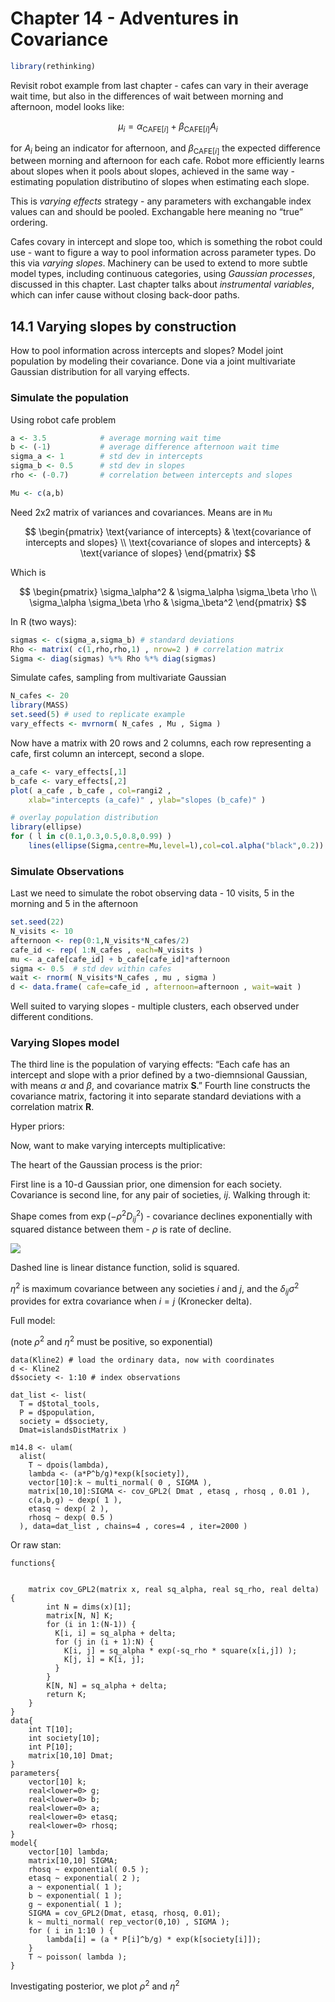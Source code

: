 # Chapter 14 - Adventures in Covariance
```r
library(rethinking)
```

Revisit robot example from last chapter - cafes can vary in their average wait time, but also in the differences of wait between morning and afternoon, model looks like:

$$
\mu_i = \alpha_{\text{CAFE}[i]} + \beta_{\text{CAFE}[i]} A_i
$$

for $A_i$ being an indicator for afternoon, and $\beta_{\text{CAFE}[i]}$ the expected difference between morning and afternoon for each cafe. Robot more efficiently learns about slopes when it pools about slopes, achieved in the same way - estimating population distributino of slopes when estimating each slope.

This is _varying effects_ strategy - any parameters with exchangable index values can and should be pooled. Exchangable here meaning no "true" ordering.

Cafes covary in intercept and slope too, which is something the robot could use - want to figure a way to pool information across parameter types. Do this via _varying slopes_. Machinery can be used to extend to more subtle model types, including continuous categories, using _Gaussian processes_, discussed in this chapter. Last chapter talks about _instrumental variables_, which can infer cause without closing back-door paths.

## 14.1 Varying slopes by construction

How to pool information across intercepts and slopes? Model joint population by modeling their covariance. Done via a joint multivariate Gaussian distribution for all varying effects.

### Simulate the population 

Using robot cafe problem

```r
a <- 3.5            # average morning wait time
b <- (-1)           # average difference afternoon wait time
sigma_a <- 1        # std dev in intercepts
sigma_b <- 0.5      # std dev in slopes
rho <- (-0.7)       # correlation between intercepts and slopes

Mu <- c(a,b)
```

Need 2x2 matrix of variances and covariances. Means are in ```Mu```

$$
  \begin{pmatrix}
  \text{variance of intercepts} & \text{covariance of intercepts and slopes} \\
  \text{covariance of slopes and intercepts} & \text{variance of slopes}
  \end{pmatrix}
$$

Which is 

$$
  \begin{pmatrix}
  \sigma_\alpha^2 & \sigma_\alpha \sigma_\beta \rho \\
   \sigma_\alpha \sigma_\beta \rho  & \sigma_\beta^2
  \end{pmatrix}
$$

In R (two ways):

```r
sigmas <- c(sigma_a,sigma_b) # standard deviations
Rho <- matrix( c(1,rho,rho,1) , nrow=2 ) # correlation matrix
Sigma <- diag(sigmas) %*% Rho %*% diag(sigmas)
```

Simulate cafes, sampling from multivariate Gaussian

```r
N_cafes <- 20
library(MASS)
set.seed(5) # used to replicate example
vary_effects <- mvrnorm( N_cafes , Mu , Sigma )
```

Now have a matrix with 20 rows and 2 columns, each row representing a cafe, first column an intercept, second a slope.

```r
a_cafe <- vary_effects[,1]
b_cafe <- vary_effects[,2]
plot( a_cafe , b_cafe , col=rangi2 ,
    xlab="intercepts (a_cafe)" , ylab="slopes (b_cafe)" )

# overlay population distribution
library(ellipse)
for ( l in c(0.1,0.3,0.5,0.8,0.99) )
    lines(ellipse(Sigma,centre=Mu,level=l),col=col.alpha("black",0.2))
```

### Simulate Observations 

Last we need to simulate the robot observing data - 10 visits, 5 in the morning and 5 in the afternoon

```r
set.seed(22)
N_visits <- 10
afternoon <- rep(0:1,N_visits*N_cafes/2)
cafe_id <- rep( 1:N_cafes , each=N_visits )
mu <- a_cafe[cafe_id] + b_cafe[cafe_id]*afternoon
sigma <- 0.5  # std dev within cafes
wait <- rnorm( N_visits*N_cafes , mu , sigma )
d <- data.frame( cafe=cafe_id , afternoon=afternoon , wait=wait )
```

Well suited to varying slopes - multiple clusters, each observed under different conditions.


### Varying Slopes model

\begin{align*}
  W_i &\sim \text{Normal}(\mu_i,\sigma)\\
  \mu_i &= \alpha_{\text{CAFE}[i]} + \beta_{\text{CAFE}[i]} A_i\\
  \begin{bmatrix} \alpha_{\text{CAFE}} \\ \beta_{\text{CAFE}} \end{bmatrix} &\sim \text{MVNormal}\big(\begin{bmatrix} \alpha \\ \beta \end{bmatrix},\mathbf{S})\\
\mathbf{S} &= \begin{pmatrix} \sigma_\alpha & 0 \\ 0 & \sigma_\beta \end{pmatrix} \mathbf{R}
 \begin{pmatrix} \sigma_\alpha & 0 \\ 0 & \sigma_\beta \end{pmatrix}
\end{align*}

The third line is the population of varying effects: "Each cafe has an intercept and slope with a prior defined by a two-diemnsional Gaussian, with means $\alpha$ and $\beta$, and covariance matrix $\mathbf{S}$." Fourth line constructs the covariance matrix, factoring it into separate standard deviations with a correlation matrix $\mathbf{R}$.

Hyper priors:

\begin{align*}
  \alpha &\sim \text{Normal}(5,2)\\
  \beta &\sim \text{Normal}(-1,0.5)\\
  \sigma &\sim \text{Exponential}(1)\\
  \sigma_\alpha &\sim \text{Exponential}(1)\\
  \sigma_\beta &\sim \text{Exponential}(1)\\
  \mathbf{R} &\sim \text{LKJcorr}(2)
\end{align}

Last one is a correlation matrix prior:

$$
\mathbf{R} = \begin{pmatrix} 1 & \rho \\ \rho &1 \end{pmatrix}
$$

for $\rho$ being the correlation between intercepts and slopes. This prior is weakly informative, skeptical of extreme values near -1 or 1. One parameter, e.g. LKJcorr$(1)$ is flat:

```r
R <- rlkjcorr( 1e4 , K=2 , eta=1 )
dens( R[,1,2])
```


```r
R <- rlkjcorr( 1e4 , K=2 , eta=3 )
dens( R[,1,2])
```

Compared $\eta=1$ (flat) to $\eta=3$.

Now we'll fit the model - Stan code:

```
try01 <- as.character("
data{
  vector[200] wait;
  int afternoon[200];
  int cafe[200];
}
parameters{
  vector[20] b_cafe;
  vector[20] a_cafe;
  real a;
  real b;
  vector<lower=0>[2] sigma_cafe;
  real<lower=0> sigma;
  corr_matrix[2] Rho;
}
model{
  vector[200] mu;
  Rho ~ lkj_corr( 2 );
  sigma ~ exponential( 1 );
  sigma_cafe ~ exponential( 1 );
  b ~ normal( -1 , 0.5 );
  a ~ normal( 5 , 2 );
  {
    vector[2] YY[20];
    vector[2] MU;
    MU = [ a , b ]';
    for ( j in 1:20 ) YY[j] = [ a_cafe[j] , b_cafe[j] ]';
    YY ~ multi_normal( MU , quad_form_diag(Rho , sigma_cafe) );
  }
  for ( i in 1:200 ) {
    mu[i] = a_cafe[cafe[i]] + b_cafe[cafe[i]] * afternoon[i];
  }
  wait ~ normal( mu , sigma );
}
")


m14.1 <- stan( model_code = try01, data=d, chains=2)
```


Looking at posterior correlation between intercepts and slope:

```r
post <- extract.samples(m14.1)
dens( post$Rho[,1,2] , xlim=c(-1,1) ) # posterior
R <- rlkjcorr( 1e4 , K=2 , eta=2 )    # prior
dens( R[,1,2] , add=TRUE , lty=2 )
```

Prior is dashed, posterior is solid, concentrated on negative correlation. Considering the shrinkage, the inferred correlation was used to pool information across intercepts and slopes, this prior, learned from data, adaptively regularizes both intercepts and slopes.

```r
# compute unpooled estimates directly from data
a1 <- sapply( 1:N_cafes ,
        function(i) mean(wait[cafe_id==i & afternoon==0]) )
b1 <- sapply( 1:N_cafes ,
        function(i) mean(wait[cafe_id==i & afternoon==1]) ) - a1

# extract posterior means of partially pooled estimates
post <- extract.samples(m14.1)
a2 <- apply( post$a_cafe , 2 , mean )
b2 <- apply( post$b_cafe , 2 , mean )

# plot both and connect with lines
plot( a1 , b1 , xlab="intercept" , ylab="slope" ,
    pch=16 , col=rangi2 , ylim=c( min(b1)-0.1 , max(b1)+0.1 ) ,
    xlim=c( min(a1)-0.1 , max(a1)+0.1 ) )
points( a2 , b2 , pch=1 )
for ( i in 1:N_cafes ) lines( c(a1[i],a2[i]) , c(b1[i],b2[i]) )
```







## 14.5 - Continuous Categories and the Gaussian Process

Apply the idea of varying effects to continuous variables, called _Gaussian process Regression_.

### Spatial autocorrelation in Oceanic Tools

Ch 11 oceanic tool kit complexity example - previously used a crude binary contact predictor, but has some faults

- Takes no note of _which_ societies each had contact with

- If tools are exchanged, total number is not truly independent, even if conditioning on all predictors

- Closer islands may share unmeasured geographic features, so space could matter in several ways

Define a distrance matrix among societies, then estimate similarity.

In code, create a symmetric matrix of distances between place A and B.

Model starts from Poisson probability:

\begin{align*}
  T_i &\sim \text{Poisson}(\lambda_i)\\
  \lambda_i &= \alpha P_i^\beta /\gamma
\end{align*}

Now, want to make varying intercepts multiplicative:

\begin{align*}
  T_i &\sim \text{Poisson}(\lambda_i)\\
  \lambda_i &= \exp (k_\text{SOCIETY}[I]) \alpha P_i^\beta /\gamma
\end{align*}

The heart of the Gaussian process is the prior:

\begin{align*}
\begin{pmatrix} k_1\\k_2\\k_3\\...\\k_{10} \end{pmatrix} &\sim \text{MVNormal}
\begin{pmatrix} 
  \begin{pmatrix} 
    0\\0\\0\\...\\0
  \end{pmatrix}
  , \mathbf{K}
\end{pmatrix}\\

\mathbf{K}_ij &=\eta^2 \exp(-\rho^2 D_{ij}^2) +\delta_{ij} \sigma^2
\end{align*}

First line is a 10-d Gaussian prior, one dimension for each society. Covariance is second line, for any pair of societies, $ij$. Walking through it:

Shape comes from $\exp(-\rho^2 D_{ij}^2)$  - covariance declines exponentially with squared distance between them - $\rho$ is rate of decline.

![](plots/fig14_10.png)

Dashed line is linear distance function, solid is squared.

$\eta^2$ is maximum covariance between any societies $i$ and $j$, and the $\delta_{ij} \sigma^2$ provides for extra covariance when $i=j$ (Kronecker delta).

Full model:

\begin{align*}
  T_i &\sim \text{Poisson}(\lambda_i)\\
  \lambda_i &= \exp (k_\text{SOCIETY}[I]) \alpha P_i^\beta /\gamma \\
  \mathbf{k} &\sim \text{MVNormal}((0,\dots, 0), \mathbf{K}\\
  \mathbf{K}_ij &=\eta^2 \exp(-\rho^2 D_{ij}^2) +\delta_{ij}(0.01)\\
  \alpha &\sim \text{Exponential}(1)\\
  \beta &\sim \text{Exponential}(1)\\
  \eta^2 &\sim \text{Exponential}(2)\\
  \rho^2 &\sim \text{Exponential}(0.5)\\
\end{align*}

(note $\rho^2$ and $\eta^2$ must be positive, so exponential)

```
data(Kline2) # load the ordinary data, now with coordinates
d <- Kline2
d$society <- 1:10 # index observations

dat_list <- list(
  T = d$total_tools,
  P = d$population,
  society = d$society,
  Dmat=islandsDistMatrix )

m14.8 <- ulam(
  alist(
    T ~ dpois(lambda),
    lambda <- (a*P^b/g)*exp(k[society]),
    vector[10]:k ~ multi_normal( 0 , SIGMA ),
    matrix[10,10]:SIGMA <- cov_GPL2( Dmat , etasq , rhosq , 0.01 ),
    c(a,b,g) ~ dexp( 1 ),
    etasq ~ dexp( 2 ),
    rhosq ~ dexp( 0.5 )
  ), data=dat_list , chains=4 , cores=4 , iter=2000 )
```

Or raw stan:

```
functions{


    matrix cov_GPL2(matrix x, real sq_alpha, real sq_rho, real delta) {
        int N = dims(x)[1];
        matrix[N, N] K;
        for (i in 1:(N-1)) {
          K[i, i] = sq_alpha + delta;
          for (j in (i + 1):N) {
            K[i, j] = sq_alpha * exp(-sq_rho * square(x[i,j]) );
            K[j, i] = K[i, j];
          }
        }
        K[N, N] = sq_alpha + delta;
        return K;
    }
}
data{
    int T[10];
    int society[10];
    int P[10];
    matrix[10,10] Dmat;
}
parameters{
    vector[10] k;
    real<lower=0> g;
    real<lower=0> b;
    real<lower=0> a;
    real<lower=0> etasq;
    real<lower=0> rhosq;
}
model{
    vector[10] lambda;
    matrix[10,10] SIGMA;
    rhosq ~ exponential( 0.5 );
    etasq ~ exponential( 2 );
    a ~ exponential( 1 );
    b ~ exponential( 1 );
    g ~ exponential( 1 );
    SIGMA = cov_GPL2(Dmat, etasq, rhosq, 0.01);
    k ~ multi_normal( rep_vector(0,10) , SIGMA );
    for ( i in 1:10 ) {
        lambda[i] = (a * P[i]^b/g) * exp(k[society[i]]);
    }
    T ~ poisson( lambda );
}
```

Investigating posterior, we plot $\rho^2$ and $\eta^2$